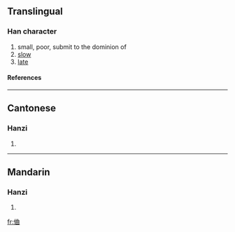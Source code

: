 ==Translingual==
===Han character===
{{Han char|rn=9|rad=人|as=06|sn=8|four=|canj=人廿田 (OTW)}}
# small, poor, submit to the dominion of
# [[slow]]
# [[late]]
====References====
{{Han ref|kx=0100.260|hdz=10147.110|uh=344B|ud=13387}}

----
==Cantonese==
===Hanzi===
{{yue-hanzi|jyut=|y=kung4}}
# {{defn|Cantonese}}

----
==Mandarin==
===Hanzi===
{{cmn-hanzi|pin=[[jiòng]] ([[jiong4]]), [[kǒng]] ([[kong3]]), [[qióng]] ([[qiong2]])|wg=chiung<sup>4</sup>, k'ung<sup>3</sup>, ch'iung<sup>2</sup>}}
# {{defn|Mandarin}}

[[fr:㑋]]
